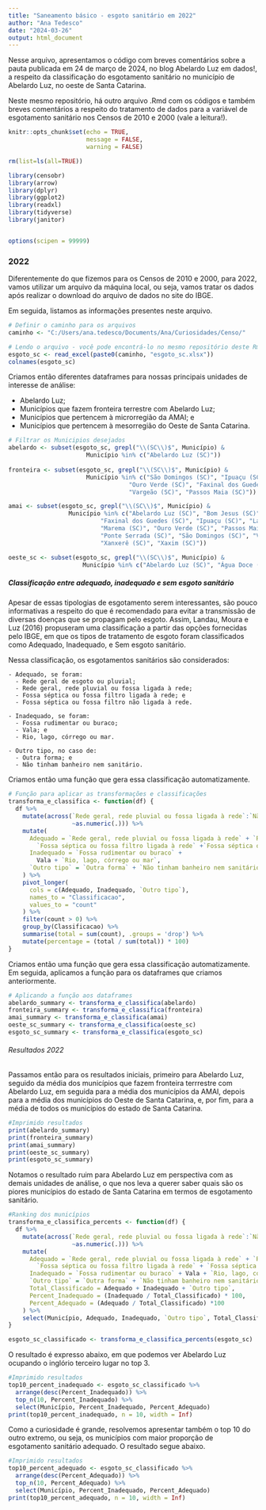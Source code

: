 ---
title: "Saneamento básico - esgoto sanitário em 2022"
author: "Ana Tedesco"
date: "2024-03-26"
output: html_document
---

Nesse arquivo, apresentamos o código com breves comentários sobre a pauta publicada em 24 de março de 2024, no blog Abelardo Luz em dados!, a respeito da classificação do esgotamento sanitário no município de Abelardo Luz, no oeste de Santa Catarina.

Neste mesmo repositório, há outro arquivo .Rmd com os códigos e também breves comentários a respeito do tratamento de dados para a variável de esgotamento sanitário nos Censos de 2010 e 2000 (vale a leitura!).

```{r setup, include=TRUE}
knitr::opts_chunk$set(echo = TRUE,
                      message = FALSE,
                      warning = FALSE)
```

```{r prel, include=TRUE, echo=TRUE}
rm(list=ls(all=TRUE))

library(censobr)
library(arrow)
library(dplyr)
library(ggplot2)
library(readxl)
library(tidyverse)
library(janitor) 


options(scipen = 99999)
```

### 2022

Diferentemente do que fizemos para os Censos de 2010 e 2000, para 2022, vamos utilizar um arquivo da máquina local, ou seja, vamos tratar os dados após realizar o download do arquivo de dados no site do IBGE.

Em seguida, listamos as informações presentes neste arquivo.

```{r tblst0, include = FALSE}
# Definir o caminho para os arquivos
caminho <- "C:/Users/ana.tedesco/Documents/Ana/Curiosidades/Censo/"
```

```{r tbls0, include = TRUE}
# Lendo o arquivo - você pode encontrá-lo no mesmo repositório deste Rmd
esgoto_sc <- read_excel(paste0(caminho, "esgoto_sc.xlsx"))
colnames(esgoto_sc)
```


Criamos então diferentes dataframes para nossas principais unidades de interesse de análise:

  - Abelardo Luz;
  - Municípios que fazem fronteira terrestre com Abelardo Luz;
  - Municípios que pertencem à microrregião da AMAI; e
  - Municípios que pertencem à mesorregião do Oeste de Santa Catarina.

```{r tbls, include = TRUE}
# Filtrar os Municipios desejados
abelardo <- subset(esgoto_sc, grepl("\\(SC\\)$", Município) & 
                      Município %in% c("Abelardo Luz (SC)"))
                                       
fronteira <- subset(esgoto_sc, grepl("\\(SC\\)$", Município) & 
                      Município %in% c("São Domingos (SC)", "Ipuaçu (SC)", "Bom Jesus (SC)",
                                  "Ouro Verde (SC)", "Faxinal dos Guedes (SC)", 
                                  "Vargeão (SC)", "Passos Maia (SC)"))

amai <- subset(esgoto_sc, grepl("\\(SC\\)$", Município) & 
                 Município %in% c("Abelardo Luz (SC)", "Bom Jesus (SC)", "Entre Rios (SC)", 
                          "Faxinal dos Guedes (SC)", "Ipuaçu (SC)", "Lajeado Grande (SC)", 
                          "Marema (SC)", "Ouro Verde (SC)", "Passos Maia (SC)", 
                          "Ponte Serrada (SC)", "São Domingos (SC)", "Vargeão (SC)", 
                          "Xanxerê (SC)", "Xaxim (SC)"))

oeste_sc <- subset(esgoto_sc, grepl("\\(SC\\)$", Município) & 
                     Município %in% c("Abelardo Luz (SC)", "Água Doce (SC)", "Águas de Chapecó (SC)", "Águas Frias (SC)", "Alto Bela Vista (SC)", "Anchieta (SC)", "Arabutã (SC)", "Arroio Trinta (SC)", "Arvoredo (SC)", "Bandeirante (SC)", "Barra Bonita (SC)", "Belmonte (SC)","Bom Jesus (SC)", "Bom Jesus do Oeste (SC)", "Caçador (SC)", "Caibi (SC)", "Calmon (SC)", "Campo Erê (SC)", "Capinzal (SC)", "Catanduvas (SC)", "Caxambu do Sul (SC)", "Chapecó (SC)", "Concórdia (SC)", "Cordilheira Alta (SC)", "Coronel Freitas (SC)", "Coronel Martins (SC)", "Cunha Porã (SC)", "Cunhataí (SC)", "Descanso (SC)", "Dionísio Cerqueira (SC)", "Entre Rios (SC)", "Erval Velho (SC)", "Faxinal dos Guedes (SC)", "Flor do Sertão (SC)", "Formosa do Sul (SC)", "Fraiburgo (SC)", "Galvão (SC)", "Guaraciaba (SC)", "Guarujá do Sul (SC)", "Guatambu (SC)", "Herval d'Oeste (SC)", "Ibiam (SC)", "Ibicaré (SC)", "Iomerê (SC)", "Ipira (SC)", "Iporã do Oeste (SC)", "Ipuaçu (SC)", "Ipumirim (SC)", "Iraceminha (SC)", "Irani (SC)", "Irati (SC)", "Itá (SC)", "Itapiranga (SC)", "Jaborá (SC)", "Jardinópolis (SC)", "Joaçaba (SC)", "Jupiá (SC)", "Lacerdópolis (SC)", "Lajeado Grande (SC)", "Lebon Régis (SC)", "Lindóia do Sul (SC)", "Luzerna (SC)", "Macieira (SC)", "Maravilha (SC)", "Marema (SC)", "Matos Costa (SC)",  "Modelo (SC)", "Mondaí (SC)", "Nova Erechim (SC)", "Nova Itaberaba (SC)", "Novo Horizonte (SC)", "Ouro (SC)", "Ouro Verde (SC)", "Paial (SC)", "Palma Sola (SC)", "Palmitos (SC)", "Paraíso (SC)", "Passos Maia (SC)", "Peritiba (SC)", "Pinhalzinho (SC)", "Pinheiro Preto (SC)", "Piratuba (SC)", "Planalto Alegre (SC)", "Ponte Serrada (SC)", "Presidente Castello Branco (SC)", "Princesa (SC)", "Quilombo (SC)", "Rio das Antas (SC)", "Riqueza (SC)", "Romelândia (SC)", "Saltinho (SC)", "Salto Veloso (SC)", "Santa Helena (SC)", "Santa Terezinha do Progresso (SC)", "Santiago do Sul (SC)", "São Bernardino (SC)","São Carlos (SC)", "São Domingos (SC)", "São João do Oeste (SC)", "São José do Cedro (SC)", "São Lourenço do Oeste (SC)", "São Miguel da Boa Vista (SC)", "São Miguel do Oeste (SC)", "Saudades (SC)", "Seara (SC)", "Serra Alta (SC)", "Sul Brasil (SC)", "Tangará (SC)", "Tigrinhos (SC)", "Treze Tílias (SC)", "Tunápolis (SC)", "União do Oeste (SC)", "Vargeão (SC)", "Vargem Bonita (SC)", "Videira (SC)", "Xanxerê (SC)", "Xavantina (SC)", "Xaxim (SC)"))
```

##### Classificação entre adequado, inadequado e sem esgoto sanitário

Apesar de essas tipologias de esgotamento serem interessantes, são pouco informativas a respeito do que é recomendado para evitar a transmissão de diversas doenças que se propagam pelo esgoto. Assim, Landau, Moura e Luz (2016) propuseram uma classificação a partir das opções fornecidas pelo IBGE, em que os tipos de tratamento de esgoto foram classificados como Adequado, Inadequado, e Sem esgoto sanitário.

Nessa classificação, os esgotamentos sanitários são considerados:

    - Adequado, se foram:
      - Rede geral de esgoto ou pluvial; 
      - Rede geral, rede pluvial ou fossa ligada à rede; 
      - Fossa séptica ou fossa filtro ligada à rede; e
      - Fossa séptica ou fossa filtro não ligada à rede.
      
    - Inadequado, se foram:
      - Fossa rudimentar ou buraco;
      - Vala; e
      - Rio, lago, córrego ou mar.
      
    - Outro tipo, no caso de:
      - Outra forma; e 
      - Não tinham banheiro nem sanitário.

Criamos então uma função que gera essa classificação automatizamente.

```{r tbls_1, include = TRUE}
# Função para aplicar as transformações e classificações
transforma_e_classifica <- function(df) {
  df %>%
    mutate(across(`Rede geral, rede pluvial ou fossa ligada à rede`:`Não tinham banheiro nem sanitário`, 
                  ~as.numeric(.))) %>%
    mutate(
      Adequado = `Rede geral, rede pluvial ou fossa ligada à rede` + `Rede geral ou pluvial` +
        `Fossa séptica ou fossa filtro ligada à rede` +`Fossa séptica ou fossa filtro não ligada à rede`,
      Inadequado = `Fossa rudimentar ou buraco` +
        Vala + `Rio, lago, córrego ou mar`,
      `Outro tipo` = `Outra forma` + `Não tinham banheiro nem sanitário`
    ) %>%
    pivot_longer(
      cols = c(Adequado, Inadequado, `Outro tipo`),
      names_to = "Classificacao",
      values_to = "count"
    ) %>%
    filter(count > 0) %>%
    group_by(Classificacao) %>%
    summarise(total = sum(count), .groups = 'drop') %>%
    mutate(percentage = (total / sum(total)) * 100)
}
```

Criamos então uma função que gera essa classificação automatizamente. Em seguida, aplicamos a função para os dataframes que criamos anteriormente.

```{r tbls_2, include = TRUE}
# Aplicando a função aos dataframes
abelardo_summary <- transforma_e_classifica(abelardo)
fronteira_summary <- transforma_e_classifica(fronteira)
amai_summary <- transforma_e_classifica(amai)
oeste_sc_summary <- transforma_e_classifica(oeste_sc)
esgoto_sc_summary <- transforma_e_classifica(esgoto_sc)
```

###### Resultados 2022

Passamos então para os resultados iniciais, primeiro para Abelardo Luz, seguido da média dos municípios que fazem fronteira terrrestre com Abelardo Luz, em seguida para a média dos municípios da AMAI, depois para a média dos municípios do Oeste de Santa Catarina, e, por fim, para a média de todos os municípios do estado de Santa Catarina.

```{r tbls_3, include = TRUE}
#Imprimido resultados
print(abelardo_summary)
print(fronteira_summary)
print(amai_summary)
print(oeste_sc_summary)
print(esgoto_sc_summary)
```

Notamos o resultado ruim para Abelardo Luz em perspectiva com as demais unidades de análise, o que nos leva a querer saber quais são os piores municípios do estado de Santa Catarina em termos de esgotamento sanitário. 

```{r tbls_4, include = TRUE}
#Ranking dos municípios
transforma_e_classifica_percents <- function(df) {
  df %>%
    mutate(across(`Rede geral, rede pluvial ou fossa ligada à rede`:`Não tinham banheiro nem sanitário`, 
                  ~as.numeric(.))) %>%
    mutate(
      Adequado = `Rede geral, rede pluvial ou fossa ligada à rede` + `Rede geral ou pluvial` +
        `Fossa séptica ou fossa filtro ligada à rede` + `Fossa séptica ou fossa filtro não ligada à rede`,
      Inadequado = `Fossa rudimentar ou buraco` + Vala + `Rio, lago, córrego ou mar`,
      `Outro tipo` = `Outra forma` + `Não tinham banheiro nem sanitário`,
      Total_Classificado = Adequado + Inadequado + `Outro tipo`,
      Percent_Inadequado = (Inadequado / Total_Classificado) * 100,
      Percent_Adequado = (Adequado / Total_Classificado) *100
    ) %>%
    select(Município, Adequado, Inadequado, `Outro tipo`, Total_Classificado, Percent_Inadequado, Percent_Adequado)
}

esgoto_sc_classificado <- transforma_e_classifica_percents(esgoto_sc)
```

O resultado é expresso abaixo, em que podemos ver Abelardo Luz ocupando o inglório terceiro lugar no top 3.

```{r tbls_5, include = TRUE}
#Imprimido resultados
top10_percent_inadequado <- esgoto_sc_classificado %>%
  arrange(desc(Percent_Inadequado)) %>%
  top_n(10, Percent_Inadequado) %>%
  select(Município, Percent_Inadequado, Percent_Adequado)
print(top10_percent_inadequado, n = 10, width = Inf)
```

Como a curiosidade é grande, resolvemos apresentar também o top 10 do outro extremo, ou seja, os municípios com maior proporção de esgotamento sanitário adequado. O resultado segue abaixo.

```{r tbls_6, include = TRUE}
#Imprimido resultados
top10_percent_adequado <- esgoto_sc_classificado %>%
  arrange(desc(Percent_Adequado)) %>%
  top_n(10, Percent_Adequado) %>%
  select(Município, Percent_Inadequado, Percent_Adequado)
print(top10_percent_adequado, n = 10, width = Inf)
```